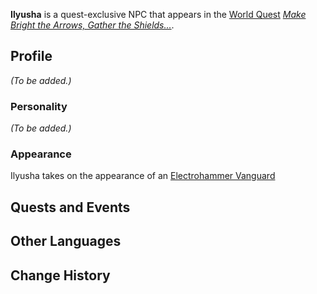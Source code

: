 {{Meta
<!-- Remove this template after adding the missing info -->
|missing_NPC_profile  = yes
<!--
|missing_NPC_idle     = yes
|missing_NPC_dialogue = yes
-->
}}
{{Character Infobox
|type             = Quest NPC
|image            = Fatui Electrohammer Vanguard Icon.png
|realname         = <!-- Optional, if different from in-game name -->
|deceased         = <!-- Past (for deceased prior to events of the game) or free response -->
|region           = Snezhnaya
|location         = Sumeru
|affiliation      = Fatui
|title            = 

|ancestry         = <!-- Clan/family -->
|father           = 
|mother           = 
|spouse           = 
|sibling          = 
|child            = 
|relative         = 

|voiceEN          = 
|voiceCN          = 
|voiceJP          = 
|dialoguereward   = 
}}
'''Ilyusha''' is a quest-exclusive NPC that appears in the [[World Quest]] ''[[Make Bright the Arrows, Gather the Shields...]]''.
<!--
==Location==
{{subst:#tag:gallery|
NPC Location {{subst:PAGENAME}}.png{{subst:!}}{{subst:PAGENAME}}'s location
NPC Location {{subst:PAGENAME}} Context.png{{subst:!}}Additional context
}}
-->
==Profile==
<!--Detailed story/lore information goes here.-->
''(To be added.)''

===Personality===
''(To be added.)''

===Appearance===
<!--Keep appearance section short and concise. Limit to 2 paragraphs with 3-4 sentences each.-->
Ilyusha takes on the appearance of an [[Fatui Skirmisher - Electrohammer Vanguard|Electrohammer Vanguard]]

==Quests and Events==
{{Quests and Events}}
<!--
==Idle Quotes==
{{Dialogue start}}
: {{DIcon|Idle}} {{Tx}}
:: {{A|VO {{subst:PAGENAME}} 01.ogg}} "{{Tx}}"
{{Dialogue end}}

==Dialogue==
{{Dialogue start}}
:'''{{subst:PAGENAME}}:''' 
:{{DIcon}}
{{Dialogue end}}
<!--
==Event Dialogue==
===Event Name===
{{Dialogue start}}
:'''{{subst:PAGENAME}}:'''
{{Dialogue end}}

==Trivia==
* 
-->
==Other Languages==
{{Other Languages
|default_hidden = 1
|en      = Ilyusha
|zhs     = 伊廖沙
|zhs_rm  = Yīliàoshā
|zht     = 伊廖沙
|zht_rm  = Yīliàoshā
|ja      = イミューサ
|ja_rm   = Imyuusa
|ko      = 일류샤
|es      = Ilyusha
|fr      = Ilyusha
|ru      = Илюша
|th      = Ilyusha
|vi      = Ilyusha
|de      = Ilyusha
|id      = Ilyusha
|pt      = Ilyusha
|tr      = Ilyusha
|it      = Ilyusha
}}

==Change History==
{{Change History|3.4}}
<!--
==References==
{{Reflist}}
-->